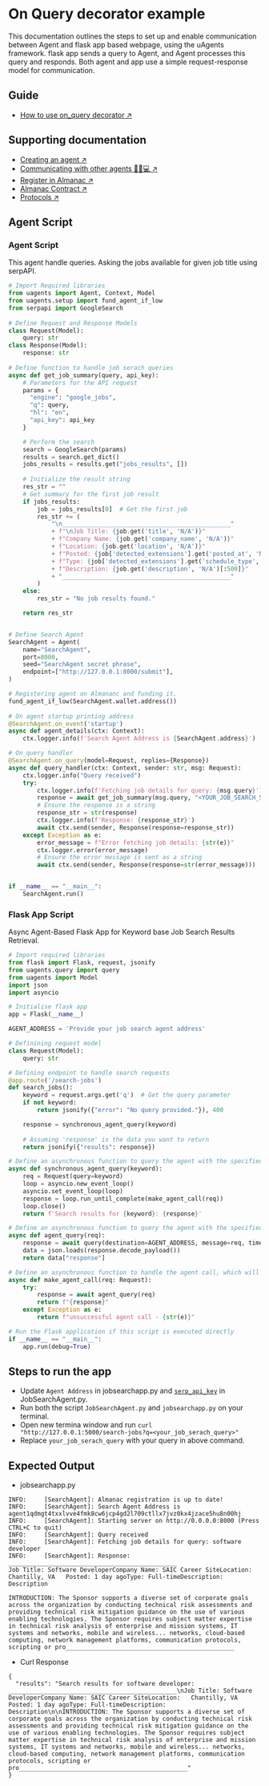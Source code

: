 
# On Query decorator example

This documentation outlines the steps to set up and enable communication between Agent and flask app based webpage, using the uAgents framework. flask app sends a query to Agent, and Agent processes this query and responds. Both agent and app use a simple request-response model for communication.

## Guide

- [How to use on_query decorator ↗️](../guides/agents/on-query)

## Supporting documentation

- [Creating an agent ↗️](/guides/agents/create-a-uagent)
- [Communicating with other agents 📱🤖💻 ↗️](/guides/agents/communicating-with-other-agents)
- [Register in Almanac ↗️](/guides/agents/register-in-almanac)
- [Almanac Contract ↗️](/references/contracts/uagents-almanac/almanac-overview)
- [Protocols ↗️](/references/uagents/uagents-protocols/agent-protocols)

## Agent Script

### Agent Script

This agent handle queries. Asking the jobs available for given job title using serpAPI.

```py copy filename="JobSearchAgent.py"
# Import Required libraries
from uagents import Agent, Context, Model
from uagents.setup import fund_agent_if_low
from serpapi import GoogleSearch
 
# Define Request and Response Models
class Request(Model):
    query: str
class Response(Model):
    response: str
 
# Define function to handle job serach queries
async def get_job_summary(query, api_key):
    # Parameters for the API request
    params = {
      "engine": "google_jobs",
      "q": query,
      "hl": "en",
      "api_key": api_key
    }

    # Perform the search
    search = GoogleSearch(params)
    results = search.get_dict()
    jobs_results = results.get("jobs_results", [])
    
    # Initialize the result string
    res_str = ""
    # Get summary for the first job result
    if jobs_results:
        job = jobs_results[0]  # Get the first job
        res_str += (
            "\n_______________________________________________"
            + f"\nJob Title: {job.get('title', 'N/A')}"
            + f"Company Name: {job.get('company_name', 'N/A')}"
            + f"Location: {job.get('location', 'N/A')}"
            + f"Posted: {job['detected_extensions'].get('posted_at', 'N/A')}"
            + f"Type: {job['detected_extensions'].get('schedule_type', 'N/A')}"
            + f"Description: {job.get('description', 'N/A')[:500]}"
            + "_______________________________________________"
        )
    else:
        res_str = "No job results found."

    return res_str


# Define Search Agent
SearchAgent = Agent(
    name="SearchAgent",
    port=8000,
    seed="SearchAgent secret phrase",
    endpoint=["http://127.0.0.1:8000/submit"],
)

# Registering agent on Almananc and funding it.
fund_agent_if_low(SearchAgent.wallet.address())
 
# On agent startup printing address
@SearchAgent.on_event('startup')
async def agent_details(ctx: Context):
    ctx.logger.info(f'Search Agent Address is {SearchAgent.address}')

# On_query handler
@SearchAgent.on_query(model=Request, replies={Response})
async def query_handler(ctx: Context, sender: str, msg: Request):
    ctx.logger.info("Query received")
    try:
        ctx.logger.info(f'Fetching job details for query: {msg.query}')
        response = await get_job_summary(msg.query, "<YOUR_JOB_SEARCH_SERP_API_KEY>")
        # Ensure the response is a string
        response_str = str(response)
        ctx.logger.info(f'Response: {response_str}')
        await ctx.send(sender, Response(response=response_str))
    except Exception as e:
        error_message = f"Error fetching job details: {str(e)}"
        ctx.logger.error(error_message)
        # Ensure the error message is sent as a string
        await ctx.send(sender, Response(response=str(error_message)))


if __name__ == "__main__":
    SearchAgent.run()
```


### Flask App Script

Async Agent-Based Flask App for Keyword base Job Search Results Retrieval.

```py copy filename="jobsearchapp.py"
# Import required libraries
from flask import Flask, request, jsonify
from uagents.query import query
from uagents import Model
import json
import asyncio

# Initialise flask app
app = Flask(__name__)

AGENT_ADDRESS = 'Provide your job search agent address'

# Definining request model
class Request(Model):
    query: str

# Defining endpoint to handle search requests
@app.route('/search-jobs')
def search_jobs():
    keyword = request.args.get('q')  # Get the query parameter
    if not keyword:
        return jsonify({"error": "No query provided."}), 400

    response = synchronous_agent_query(keyword)
    
    # Assuming 'response' is the data you want to return
    return jsonify({"results": response})

# Define an asynchronous function to query the agent with the specified request
async def synchronous_agent_query(keyword):
    req = Request(query=keyword)
    loop = asyncio.new_event_loop()
    asyncio.set_event_loop(loop)
    response = loop.run_until_complete(make_agent_call(req))
    loop.close()
    return f'Search results for {keyword}: {response}'

# Define an asynchronous function to query the agent with the specified request
async def agent_query(req):
    response = await query(destination=AGENT_ADDRESS, message=req, timeout=15.0)
    data = json.loads(response.decode_payload())
    return data["response"]

# Define an asynchronous function to handle the agent call, which will be used within the synchronous Flask route
async def make_agent_call(req: Request):
    try:
        response = await agent_query(req)
        return f"{response}"
    except Exception as e:
        return f"unsuccessful agent call - {str(e)}"

# Run the Flask application if this script is executed directly
if __name__ == "__main__":
    app.run(debug=True)
```

## Steps to run the app
- Update `Agent Address` in jobsearchapp.py and [`serp_api_key`](https://serpapi.com/google-jobs-api) in JobSearchAgent.py.
- Run both the script `JobSearchAgent.py` and `jobsearchapp.py` on your terminal.
- Open new termina window and run `curl "http://127.0.0.1:5000/search-jobs?q=<your_job_serach_query>"`
- Replace `your_job_serach_query` with your query in above command.

## Expected Output

- jobsearchapp.py 

```
INFO:     [SearchAgent]: Almanac registration is up to date!
INFO:     [SearchAgent]: Search Agent Address is agent1qdmgt4txxlvve4fmk8cw6jcp4gd2l709ctllx7jvz0kx4jzace5hu8n00hj
INFO:     [SearchAgent]: Starting server on http://0.0.0.0:8000 (Press CTRL+C to quit)
INFO:     [SearchAgent]: Query received
INFO:     [SearchAgent]: Fetching job details for query: software developer
INFO:     [SearchAgent]: Response: _______________________________________________
Job Title: Software DeveloperCompany Name: SAIC Career SiteLocation:   Chantilly, VA   Posted: 1 day agoType: Full-timeDescription: Description

INTRODUCTION: The Sponsor supports a diverse set of corporate goals across the organization by conducting technical risk assessments and providing technical risk mitigation guidance on the use of various enabling technologies. The Sponsor requires subject matter expertise in technical risk analysis of enterprise and mission systems, IT systems and networks, mobile and wireless... networks, cloud-based computing, network management platforms, communication protocols, scripting or pro_______________________________________________
```

- Curl Response

```
{
  "results": "Search results for software developer: _______________________________________________\nJob Title: Software DeveloperCompany Name: SAIC Career SiteLocation:   Chantilly, VA   Posted: 1 day agoType: Full-timeDescription: Description\n\nINTRODUCTION: The Sponsor supports a diverse set of corporate goals across the organization by conducting technical risk assessments and providing technical risk mitigation guidance on the use of various enabling technologies. The Sponsor requires subject matter expertise in technical risk analysis of enterprise and mission systems, IT systems and networks, mobile and wireless... networks, cloud-based computing, network management platforms, communication protocols, scripting or pro_______________________________________________"
}
```

